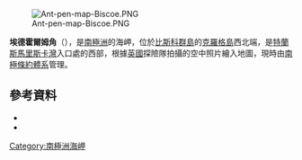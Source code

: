 [[Image:Ant-pen-map-Biscoe.PNG|thumb]]

{{coord|66|15|S|67|4|W|source:GNIS|display=title}}

'''埃德霍爾姆角'''（{{lang-en|Edholm Point}}），是[[南極洲|南極洲]]的海岬，位於[[比斯科群島|比斯科群島]]的[[克羅格島|克羅格島]]西北端，是[[特蘭斯馬里斯卡灣|特蘭斯馬里斯卡灣]]入口處的西部，根據[[英國|英國]]探險隊拍攝的空中照片繪入地圖，現時由[[南極條約體系|南極條約體系]]管理。

==參考資料==
*{{cite gnis | type = antarid | id = 4306| name = Edholm Point | accessdate = 2012-02-23}}
*{{usgs-gazetteer|id=4306}}

{{DEFAULTSORT:Edholm Point}}
[[Category:南極洲海岬|Category:南極洲海岬]]


{{Biscoes-geo-stub}}